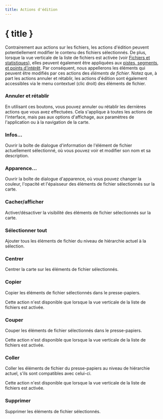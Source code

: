 ```yaml
---
title: Actions d'édition
---
```


<script lang="ts">
</script>

# { title }

Contrairement aux actions sur les fichiers, les actions d'édition peuvent potentiellement modifier le contenu des fichiers sélectionnés.
De plus, lorsque la vue verticale de la liste de fichiers est activée (voir [Fichiers et statistiques](../files-and-stats)), elles peuvent également être appliquées aux [pistes, segments, et points d'intérêt](../gpx).
Par conséquent, nous appellerons les éléments qui peuvent être modifiés par ces actions des _éléments de fichier_.
Notez que, à part les actions annuler et rétablir, les actions d'édition sont également accessibles via le menu contextuel (clic droit) des éléments de fichier.

### <Undo2 size="16" class="inline-block" style="margin-bottom: 2px" /><Redo2 size="16" class="inline-block" style="margin-bottom: 2px" /> Annuler et rétablir

En utilisant ces boutons, vous pouvez annuler ou rétablir les dernières actions que vous avez effectuées.
Cela s'applique à toutes les actions de l'interface, mais pas aux options d'affichage, aux paramètres de l'application ou à la navigation de la carte.

### <Info size="16" class="inline-block" style="margin-bottom: 2px" /> Infos...

Ouvrir la boîte de dialogue d'information de l'élément de fichier actuellement sélectionné, où vous pouvez voir et modifier son nom et sa description.

### <PaintBucket size="16" class="inline-block" style="margin-bottom: 2px" /> Apparence...

Ouvrir la boîte de dialogue d'apparence, où vous pouvez changer la couleur, l'opacité et l'épaisseur des éléments de fichier sélectionnés sur la carte.

### <EyeOff size="16" class="inline-block" style="margin-bottom: 2px" /> Cacher/afficher

Activer/désactiver la visibilité des éléments de fichier sélectionnés sur la carte.

### <FileStack size="16" class="inline-block" style="margin-bottom: 2px" /> Sélectionner tout

Ajouter tous les éléments de fichier du niveau de hiérarchie actuel à la sélection.

### <Maximize size="16" class="inline-block" style="margin-bottom: 2px" /> Centrer

Centrer la carte sur les éléments de fichier sélectionnés.

### <ClipboardCopy size="16" class="inline-block" style="margin-bottom: 2px" /> Copier

Copier les éléments de fichier sélectionnés dans le presse-papiers.

<DocsNote>

Cette action n'est disponible que lorsque la vue verticale de la liste de fichiers est activée.

</DocsNote>

### <Scissors size="16" class="inline-block" style="margin-bottom: 2px" /> Couper

Couper les éléments de fichier sélectionnés dans le presse-papiers.

<DocsNote>

Cette action n'est disponible que lorsque la vue verticale de la liste de fichiers est activée.

</DocsNote>

### <ClipboardPaste size="16" class="inline-block" style="margin-bottom: 2px" /> Coller

Coller les éléments de fichier du presse-papiers au niveau de hiérarchie actuel, s'ils sont compatibles avec celui-ci.

<DocsNote>

Cette action n'est disponible que lorsque la vue verticale de la liste de fichiers est activée.

</DocsNote>

### <Trash2 size="16" class="inline-block" style="margin-bottom: 2px" /> Supprimer

Supprimer les éléments de fichier sélectionnés.

